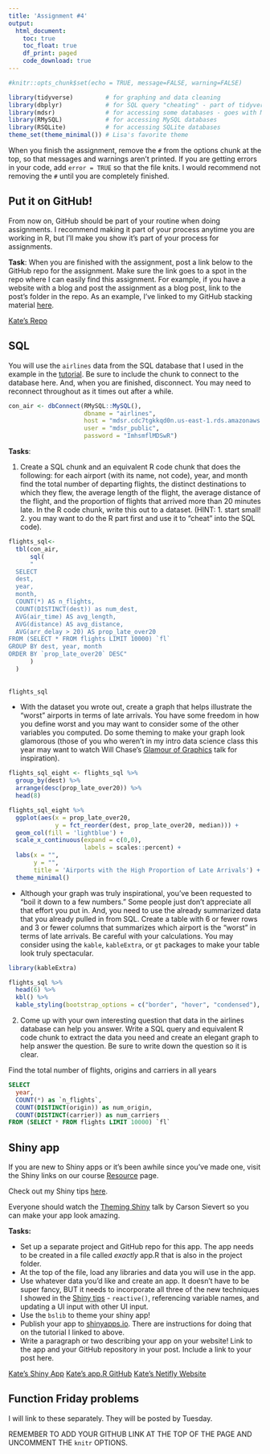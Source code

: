 ```yaml
---
title: 'Assignment #4'
output: 
  html_document:
    toc: true
    toc_float: true
    df_print: paged
    code_download: true
---
```


```r
#knitr::opts_chunk$set(echo = TRUE, message=FALSE, warning=FALSE)
```

```r
library(tidyverse)         # for graphing and data cleaning
library(dbplyr)            # for SQL query "cheating" - part of tidyverse but needs to be loaded separately
library(mdsr)              # for accessing some databases - goes with Modern Data Science with R textbook
library(RMySQL)            # for accessing MySQL databases
library(RSQLite)           # for accessing SQLite databases
theme_set(theme_minimal()) # Lisa's favorite theme
```

When you finish the assignment, remove the `#` from the options chunk at the top, so that messages and warnings aren't printed. If you are getting errors in your code, add `error = TRUE` so that the file knits. I would recommend not removing the `#` until you are completely finished.

## Put it on GitHub!        

From now on, GitHub should be part of your routine when doing assignments. I recommend making it part of your process anytime you are working in R, but I'll make you show it's part of your process for assignments.

**Task**: When you are finished with the assignment, post a link below to the GitHub repo for the assignment. Make sure the link goes to a spot in the repo where I can easily find this assignment. For example, if you have a website with a blog and post the assignment as a blog post, link to the post's folder in the repo. As an example, I've linked to my GitHub stacking material [here](https://github.com/llendway/ads_website/tree/master/_posts/2021-03-22-stacking).

[Kate's Repo](https://github.com/KateSeeger/Assignment_4.git)

## SQL

You will use the `airlines` data from the SQL database that I used in the example in the [tutorial](https://advanced-ds-in-r.netlify.app/posts/2021-03-29-sqlinr/). Be sure to include the chunk to connect to the database here. And, when you are finished, disconnect. You may need to reconnect throughout as it times out after a while.

```r
con_air <- dbConnect(RMySQL::MySQL(), 
                     dbname = "airlines", 
                     host = "mdsr.cdc7tgkkqd0n.us-east-1.rds.amazonaws.com", 
                     user = "mdsr_public", 
                     password = "ImhsmflMDSwR")
```

**Tasks**:

1. Create a SQL chunk and an equivalent R code chunk that does the following: for each airport (with its name, not code), year, and month find the total number of departing flights, the distinct destinations to which they flew, the average length of the flight, the average distance of the flight, and the proportion of flights that arrived more than 20 minutes late. In the R code chunk, write this out to a dataset. (HINT: 1. start small! 2. you may want to do the R part first and use it to "cheat" into the SQL code). 


```r
flights_sql<-
  tbl(con_air, 
      sql(
      "
  SELECT
  dest,
  year,
  month,
  COUNT(*) AS n_flights,
  COUNT(DISTINCT(dest)) as num_dest,
  AVG(air_time) AS avg_length,
  AVG(distance) AS avg_distance,
  AVG(arr_delay > 20) AS prop_late_over20
FROM (SELECT * FROM flights LIMIT 10000) `fl`
GROUP BY dest, year, month
ORDER BY `prop_late_over20` DESC" 
      )
  )
  
  
flights_sql
```



  - With the dataset you wrote out, create a graph that helps illustrate the "worst" airports in terms of late arrivals. You have some freedom in how you define worst and you may want to consider some of the other variables you computed. Do some theming to make your graph look glamorous (those of you who weren't in my intro data science class this year may want to watch Will Chase's [Glamour of Graphics](https://www.youtube.com/watch?v=h5cTacaWE6I) talk for inspiration).


```r
flights_sql_eight <- flights_sql %>%
  group_by(dest) %>%
  arrange(desc(prop_late_over20)) %>%
  head(8)

flights_sql_eight %>%
  ggplot(aes(x = prop_late_over20,
             y = fct_reorder(dest, prop_late_over20, median))) +
  geom_col(fill = 'lightblue') +
  scale_x_continuous(expand = c(0,0),
                     labels = scales::percent) +
  labs(x = "",
       y = "",
       title = 'Airports with the High Proportion of Late Arrivals') +
  theme_minimal()


```
  
  
  - Although your graph was truly inspirational, you've been requested to "boil it down to a few numbers." Some people just don't appreciate all that effort you put in. And, you need to use the already summarized data that you already pulled in from SQL. Create a table with 6 or fewer rows and 3 or fewer columns that summarizes which airport is the "worst" in terms of late arrivals. Be careful with your calculations. You may consider using the `kable`, `kableExtra`, or `gt` packages to make your table look truly spectacular.
  
  
```r
library(kableExtra)

flights_sql %>%
  head(6) %>%
  kbl() %>%
  kable_styling(bootstrap_options = c("border", "hover", "condensed"), full_width = F, position = "center", html_font = "Times_New Roman") 

```

  
2. Come up with your own interesting question that data in the airlines database can help you answer. Write a SQL query and equivalent R code chunk to extract the data you need and create an elegant graph to help answer the question. Be sure to write down the question so it is clear. 

Find the total number of flights, origins and carriers in all years


```sql
SELECT
  year,
  COUNT(*) as `n_flights`,
  COUNT(DISTINCT(origin)) as num_origin,
  COUNT(DISTINCT(carrier)) as num_carriers
FROM (SELECT * FROM flights LIMIT 10000) `fl`
```


## Shiny app

If you are new to Shiny apps or it's been awhile since you've made one, visit the Shiny links on our course [Resource](https://advanced-ds-in-r.netlify.app/resources.html) page. 

Check out my Shiny tips [here](https://github.com/llendway/shiny_tips). 

Everyone should watch the [Theming Shiny](https://youtu.be/b9WWNO4P2nY) talk by Carson Sievert so you can make your app look amazing.

**Tasks:**

* Set up a separate project and GitHub repo for this app. The app needs to be created in a file called *exactly* app.R that is also in the project folder.  
* At the top of the file, load any libraries and data you will use in the app.  
* Use whatever data you'd like and create an app. It doesn't have to be super fancy, BUT it needs to incorporate all three of the new techniques I showed in the [Shiny tips](https://github.com/llendway/shiny_tips) - `reactive()`, referencing variable names, and updating a UI input with other UI input. 
* Use the `bslib` to theme your shiny app!  
* Publish your app to [shinyapps.io](https://www.shinyapps.io/). There are instructions for doing that on the tutorial I linked to above.   
* Write a paragraph or two describing your app on your website! Link to the app and your GitHub repository in your post. Include a link to your post here. 

[Kate's Shiny App](https://kateseeger.shinyapps.io/shiny/)
[Kate's app.R GitHub](https://github.com/KateSeeger/shiny.git)
[Kate's Netifly Website](https://kateseeger.netlify.app/)


## Function Friday problems

I will link to these separately. They will be posted by Tuesday.


REMEMBER TO ADD YOUR GITHUB LINK AT THE TOP OF THE PAGE AND UNCOMMENT THE `knitr` OPTIONS.


